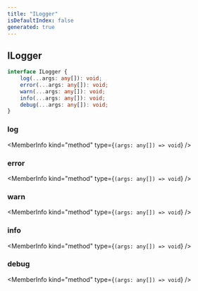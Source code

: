 ```yaml
---
title: "ILogger"
isDefaultIndex: false
generated: true
---
```



<!-- This file was generated from the CommandKit source. Do not modify. Instead, re-run the "docgen" script -->


## ILogger

<GenerationInfo sourceFile="packages/commandkit/src/logger/ILogger.ts" sourceLine="1" packageName="commandkit" />



```ts title="Signature"
interface ILogger {
    log(...args: any[]): void;
    error(...args: any[]): void;
    warn(...args: any[]): void;
    info(...args: any[]): void;
    debug(...args: any[]): void;
}
```

<div className="members-wrapper">

### log

<MemberInfo kind="method" type={`(args: any[]) => void`}   />


### error

<MemberInfo kind="method" type={`(args: any[]) => void`}   />


### warn

<MemberInfo kind="method" type={`(args: any[]) => void`}   />


### info

<MemberInfo kind="method" type={`(args: any[]) => void`}   />


### debug

<MemberInfo kind="method" type={`(args: any[]) => void`}   />




</div>
